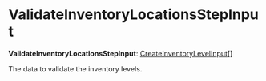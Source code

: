 
# ValidateInventoryLocationsStepInput

 **ValidateInventoryLocationsStepInput**: [CreateInventoryLevelInput](../../../types/InventoryTypes/interfaces/types.InventoryTypes.CreateInventoryLevelInput/page.mdx)[]

The data to validate the inventory levels.
